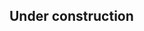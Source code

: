 <!-- <iframe  -->
<!--   width="1050"  -->
<!--   height="1200"  -->
<!--   src="images/Menghani_Deepsha_Resume.pdf"> -->
<!-- </iframe> -->
## Under construction

